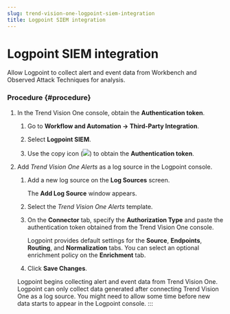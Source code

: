 ```yaml
---
slug: trend-vision-one-logpoint-siem-integration
title: Logpoint SIEM integration
---
```

# Logpoint SIEM integration

Allow Logpoint to collect alert and event data from Workbench and Observed Attack Techniques for analysis.

### Procedure {#procedure}

1.  In the Trend Vision One console, obtain the **Authentication token**.

    1.  Go to **Workflow and Automation → Third-Party Integration**.

    2.  Select **Logpoint SIEM**.

    3.  Use the copy icon (![](/images/copyicon=GUID-BD854E6D-5EB9-4181-BE68-D5F743237995=1=en-us=Low.webp)) to obtain the **Authentication token**.

2.  Add *Trend Vision One Alerts* as a log source in the Logpoint console.

    1.  Add a new log source on the **Log Sources** screen.

        The **Add Log Source** window appears.

    2.  Select the *Trend Vision One Alerts* template.

    3.  On the **Connector** tab, specify the **Authorization Type** and paste the authentication token obtained from the Trend Vision One console.

        Logpoint provides default settings for the **Source**, **Endpoints**, **Routing**, and **Normalization** tabs. You can select an optional enrichment policy on the **Enrichment** tab.

    4.  Click **Save Changes**.

    Logpoint begins collecting alert and event data from Trend Vision One. Logpoint can only collect data generated after connecting Trend Vision One as a log source. You might need to allow some time before new data starts to appear in the Logpoint console.
:::
